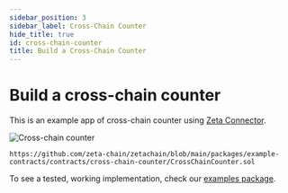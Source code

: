 ```yaml
---
sidebar_position: 3
sidebar_label: Cross-Chain Counter
hide_title: true
id: cross-chain-counter
title: Build a Cross-Chain Counter
---
```


# Build a cross-chain counter

This is an example app of cross-chain counter using [Zeta Connector](/developers/cross-chain-messaging/connector.mdx).

![Cross-chain counter](/img/graphs/cross-chain-counter.svg)

```solidity reference
https://github.com/zeta-chain/zetachain/blob/main/packages/example-contracts/contracts/cross-chain-counter/CrossChainCounter.sol
```

To see a tested, working implementation, check our [examples package](https://github.com/zeta-chain/zetachain/tree/main/packages/example-contracts).

